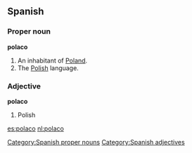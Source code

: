 ==Spanish==
===Proper noun===
[[Category:Spanish proper nouns]]
'''polaco'''
# An inhabitant of [[Poland]].
# The [[Polish]] language.

===Adjective===
[[Category:Spanish adjectives]]
'''polaco'''
# Polish

[[es:polaco]]
[[nl:polaco]]